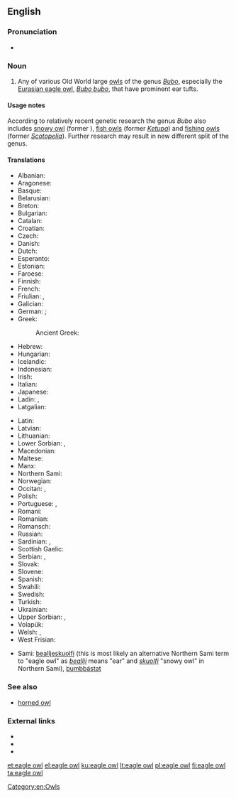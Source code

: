 ==English==

===Pronunciation===
* {{IPA|/ˈiːɡəlˈɑʊl/|lang=en}}

===Noun===
{{en-noun|head=[[eagle]] [[owl]]}}

# Any of various Old World large [[owl]]s of the genus ''[[Bubo]]'', especially the [[Eurasian eagle owl]], ''[[Bubo bubo]]'', that have prominent ear tufts.

====Usage notes====
According to relatively recent genetic research the genus ''Bubo'' also includes [[snowy owl]] (former {{taxlink|Nyctea|genus|noshow=1}}), [[fish owl|fish owls]] (former ''[[Ketupa]]'') and [[fishing owl|fishing owls]] (former ''[[Scotopelia]]''). Further research may result in new different split of the genus.

====Translations====
{{trans-top|large owl of genus Bubo}}
* Albanian: {{t|sq|bufi}}
* Aragonese: {{t|an|bobón|m}}
* Basque: {{t|eu|hontz handi}}
* Belarusian: {{t|be|філін|sc=Cyrl}}
* Breton: {{t|br|toud meur}}
* Bulgarian: {{t+|bg|бухал|m|tr=buhal}}
* Catalan: {{t+|ca|duc|m}}
* Croatian: {{t|sh|sova ušara}}
* Czech: {{t+|cs|výr|m}}
* Danish: {{t|da|stor hornugle|c}}
* Dutch: {{t|nl|ehoe|m}}
* Esperanto: {{t|eo|gufo}}
* Estonian: {{t+|et|kassikakk}}
* Faroese: {{t-needed|fo}}
* Finnish: {{t+|fi|huuhkaja}}
* French: {{t|fr|grand duc|m}}
* Friulian: {{t|fur|dűc}}, {{t|fur|dűt}}
* Galician: {{t|gl|bufo real|m}}
* German: {{t+|de|Uhu|m}}; {{t|de|Schuhu|m}} {{qualifier|dialectal}}
* Greek: {{t+|el|μπούφος|m|tr=boúfos}}
*: Ancient Greek: {{t|grc|βύας|m|tr=buas}}
* Hebrew: {{t|he|אוח|m|tr=oakh|sc=Hebr}}
* Hungarian: {{t+|hu|uhu}}
* Icelandic: {{t+|is|úfur}}
* Indonesian: {{t-needed|id}}
* Irish: {{t|ga|rí-ulchabhán|m}}
* Italian: {{t|it|gufo reale|m}}
* Japanese: {{t-needed|ja}}
* Ladin: {{t|lld|duch}}, {{t|lld|puin}}
* Latgalian: {{t|ltg|opūgs|m}}
{{trans-mid}}
* Latin: {{qualifier|Linnaeus}} {{t|la|Bubo bubo}}
* Latvian: {{t|lv|ūpis}}
* Lithuanian: {{t|lt|didysis apuokas}}
* Lower Sorbian: {{t|dsb|šubut}}, {{t|dsb|wjelika sowa}}
* Macedonian: {{t|mk|голем був|tr=golem buv|sc=Cyrl}}
* Maltese: {{t|mt|kokka imperjali}}
* Manx: {{t|gv|hullad vooar|f}}
* Northern Sami: {{t|se|lidnu}}
* Norwegian: {{t|no|hubro}}
* Occitan: {{t|oc|ducàs}}, {{t|oc|duganelàs}}
* Polish: {{t+|pl|puchacz|m}}
* Portuguese: {{t|pt|bufo-real|m}}, {{t|pt|corujão|m}}
* Romani: {{t-needed|rom}}
* Romanian: {{t+|ro|bufniță|f}}
* Romansch: {{t|rm|piv grond}}
* Russian: {{t+|ru|филин|m|tr=filin}}
* Sardinian: {{t|sc|cuccu|m}}, {{t|sc|cuccumeu|m}}
* Scottish Gaelic: {{t|gd|cailleach-oidhche-mhòr|f}}
* Serbian: {{t|sh|велика ушара|f}}, {{t|sh|буљина|f}}
* Slovak: {{t|sk|výr skalný|m}}
* Slovene: {{t|sl|velika uharica|f}}
* Spanish: {{t|es|búho real|m}}
* Swahili: {{t|sw|kungwi}}
* Swedish: {{t+|sv|berguv|c}}
* Turkish: {{t+|tr|puhu}}
* Ukrainian: {{t+|uk|пугач|m}}
* Upper Sorbian: {{t|hsb|šubut|m}}, {{t|hsb|pujwuj|m}}
* Volapük: {{t+|vo|lilalül}}
* Welsh: {{t|cy|tylluan fawr}}, {{t|cy|tylluan eryraidd}}
* West Frisian: {{t|fy|oehoe}}
{{trans-bottom}}

{{checktrans-top}}
* Sami:<!-- Please state what "kind" of Sami these words are and insert them into the above table as being that language --> [[bealljeskuolfi]] (this is most likely an alternative Northern Sami term to "eagle owl" as ''[[beallji]]'' means "ear" and ''[[skuolfi]]'' "snowy owl" in Northern Sami), [[bumbbástat]] 
{{trans-mid}}
{{trans-bottom}}

===See also===
* [[horned owl]]

===External links===
* {{pedia}}
* {{specieslite|Bubo bubo}}
* {{comcatlite|Bubo bubo}}


[[Category:en:Owls]]

[[et:eagle owl]]
[[el:eagle owl]]
[[ku:eagle owl]]
[[lt:eagle owl]]
[[pl:eagle owl]]
[[fi:eagle owl]]
[[ta:eagle owl]]
